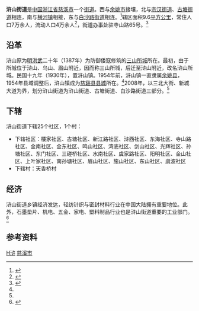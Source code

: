 {{中国乡级行政区|33/02/82/004/000
| 行政区全称 = 浒山街道
| 景观照片文件名 =
| 景观照片描述 =
| 汉语拼音 =
| 通用拼音 =
| 注音符號 =
| 其它标音类型1 =
| 其它标音1 =
| 其它标音类型2 =
| 其它标音2 =
| 其它语言类型1 =
| 其它语言地名1 =
| 其它语言类型2 =
| 其它语言地名2 =
| 上级行政区 = [[浙江省|浙江省]][[宁波市|宁波市]][[慈溪市|慈溪市]]
| 行政区类别 = [[街道_(行政区划)|街道]]
| 行政区划代码 =
| 地理坐标 =
| 总面积 =9.6[[平方公里|平方公里]]
| 户籍人口 =
| 户籍人口年份 =
| 常住人口 =7万
| 常住人口年份 =
| 人口密度 =
| 行政区划 =
| 官方网站 = http://hushan.cixi.gov.cn/
| 网站名称 = hushan.cixi.gov.cn
| 政府驻地 =寺山路65号
| 邮政编码 =315300
| 毗邻行政区 =宗汉街道、坎墩街道、古塘街道、白沙路街道、横河镇、余姚市
| 位置图文件名 =
| 位置图描述 =
}}
'''浒山街道'''是[[中国|中国]][[浙江省|浙江省]][[慈溪市|慈溪市]]一个[[街道_(行政区划)|街道]]。西与[[余姚市|余姚市]]接壤，北与[[宗汉街道|宗汉街道]]、[[古塘街道|古塘街道]]相连，南与[[横河镇_(慈溪市)|横河镇]]相接，东与[[白沙路街道|白沙路街道]]相连。<ref name="adjust">{{cite web|url=http://www.cixi.gov.cn/art/2008/7/9/art_14354_219784.html|title=我市部分行政区划调整了|date=2008-07-09|accessdate=2010-09-25|archive-url=https://web.archive.org/web/20160304192655/http://www.cixi.gov.cn/art/2008/7/9/art_14354_219784.html|archive-date=2016-03-04|dead-url=yes}}</ref>辖区面积9.6[[平方公里|平方公里]]，常住人口7万余人，流动人口4万余人<ref>{{cite web|url=http://cxnews.cnnb.com.cn/gb/node2/node3/node11/userobject1ai134596.html|title=浒山强化街面防控织就天网保平安|publisher=慈溪新闻网|date=2010-05-14|accessdate=2010-09-25}}{{dead link|date=2018年3月 |bot=InternetArchiveBot |fix-attempted=yes }}</ref>，[[街道办事处|街道办事处]]驻寺山路65号。<ref name="main">{{cite web|url=http://hushan.cixi.gov.cn/col/col673/index.html|title=浒山街道人文历史|publisher=浒山街道办事处|accessdate=2010-09-25|archive-url=https://web.archive.org/web/20121222082822/http://hushan.cixi.gov.cn/col/col673/index.html|archive-date=2012-12-22|dead-url=yes}}</ref>

== 沿革 ==
浒山原为[[明代|明]][[洪武|洪武]]二十年（1387年）为防御倭寇修筑的[[三山所城|三山所城]]所在。最初，由于所城位于浒山、乌山、眉山附近，因而称三山所城，后迁至浒山附近，改名浒山所城。民国十九年（1930年），置浒山镇。1954年前，浒山镇一直隶属[[余姚县|余姚县]]，1954年县域调整后，浒山镇成为[[慈谿县|慈谿县]][[县城|县城]]所在。<ref name="main" />2008年，以三北大街、新城大道为界，划分浒山街道为浒山街道、古塘街道、白沙路街道三部分。<ref name="adjust" />

== 下辖 ==
浒山街道下辖25个社区，1个村：
* 下辖社区：楼家社区、古塘社区、新江路社区、浒西社区、东海社区、寺山路社区、金南社区、金东社区、鸣山社区、湾底社区、剑山社区、光辉社区、孙塘社区、东门社区、三碰桥社区、水南社区、虞家路社区、阳明社区、金山社区、上叶家社区、南孙塘社区、眉山社区、施山社区、东山社区、虞波社区
* 下辖村：天香桥村

== 经济 ==
浒山街道乡镇经济发达，轻纺针织与密封材料行业在中国大陆拥有重要地位。此外，石墨垫片、机电、五金、家电、塑料制品行业也是浒山街道重要的工业部门。<ref>{{cite web|url=http://www.cixi.gov.cn/art/2008/8/15/art_14523_2.html|title=机构职能 - 各镇（街道） - 浒山街道|accessdate=2010-09-25|archive-url=https://web.archive.org/web/20100425202829/http://www.cixi.gov.cn/art/2008/8/15/art_14523_2.html|archive-date=2010-04-25|dead-url=yes}}</ref>

== 参考资料 ==
{{reflist}}

{{慈溪市行政区划}}
[[Category:慈溪市行政区划|H浒]]
[[Category:宁波市街道_(行政区划)|慈溪市]]